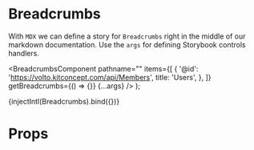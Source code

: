 
<Meta title="Breadcrumbs" />

# Breadcrumbs

With `MDX` we can define a story for `Breadcrumbs` right in the middle of our
markdown documentation. Use the `args` for defining Storybook controls handlers.

  <BreadcrumbsComponent
    pathname=""
    items={[
      {
        '@id': 'https://volto.kitconcept.com/api/Members',
        title: 'Users',
      },
    ]}
    getBreadcrumbs={() => {}}
    {...args}
  />
);

<Story name="Breadcrumbs">{injectIntl(Breadcrumbs).bind({})}</Story>

# Props

<ArgsTable of={BreadcrumbsComponent} />
